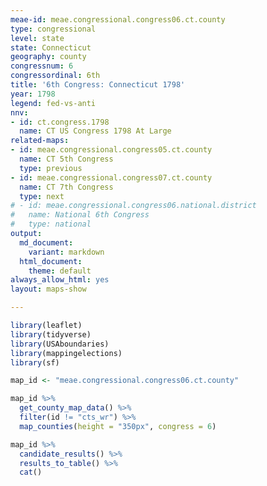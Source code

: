 ```yaml
---
meae-id: meae.congressional.congress06.ct.county
type: congressional
level: state
state: Connecticut
geography: county
congressnum: 6
congressordinal: 6th
title: '6th Congress: Connecticut 1798'
year: 1798
legend: fed-vs-anti
nnv:
- id: ct.congress.1798
  name: CT US Congress 1798 At Large
related-maps:
- id: meae.congressional.congress05.ct.county
  name: CT 5th Congress
  type: previous
- id: meae.congressional.congress07.ct.county
  name: CT 7th Congress
  type: next
# - id: meae.congressional.congress06.national.district
#   name: National 6th Congress
#   type: national
output:
  md_document:
    variant: markdown
  html_document:
    theme: default
always_allow_html: yes
layout: maps-show

---
```


```r
library(leaflet)
library(tidyverse)
library(USAboundaries)
library(mappingelections)
library(sf)

map_id <- "meae.congressional.congress06.ct.county"
```

<div class="map">

```r
map_id %>%
  get_county_map_data() %>%
  filter(id != "cts_wr") %>% 
  map_counties(height = "350px", congress = 6)
```

</div>

<div class="results-table">

```r
map_id %>%
  candidate_results() %>%
  results_to_table() %>%
  cat()
```

</div>
